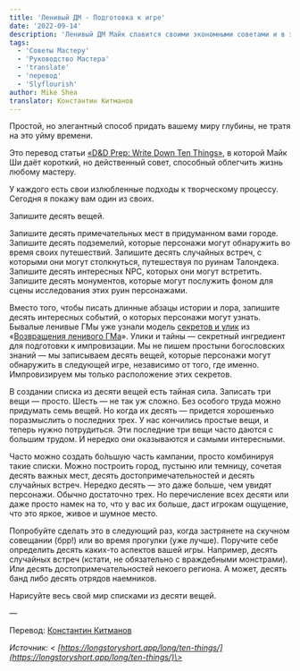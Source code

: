 ```yaml
---
title: 'Ленивый ДМ - Подготовка к игре'
date: '2022-09-14'
description: 'Ленивый ДМ Майк славится своими экономными советами и в этой статье он рассказывает об одном из методов подготовки Мастера Подземелья к вождению игры'
tags:
  - 'Советы Мастеру'
  - 'Руководство Мастера'
  - 'translate'
  - 'перевод'
  - 'Slyflourish'
author: Mike Shea
translator: Константин Китманов
---
```


Простой, но элегантный способ придать вашему миру глубины, не тратя на это уйму времени.

Это перевод статьи [«D&D Prep: Write Down Ten Things»](https://slyflourish.com/lists_of_ten.html), в которой Майк Ши даёт короткий, но действенный совет, способный облегчить жизнь любому мастеру.

У каждого есть свои излюбленные подходы к творческому процессу. Сегодня я покажу вам один из своих.

Запишите десять вещей.

Запишите десять примечательных мест в придуманном вами городе. Запишите десять подземелий, которые персонажи могут обнаружить во время своих путешествий. Запишите десять случайных встреч, с которыми они могут столкнуться, путешествуя по руинам Талондека. Запишите десять интересных NPC, которых они могут встретить. Запишите десять монументов, которые могут послужить фоном для сцены исследования этих руин персонажами.

Вместо того, чтобы писать длинные абзацы истории и лора, запишите десять интересных событий, о которых персонажи могут узнать. Бывалые ленивые ГМы уже узнали модель [секретов и улик](https://slyflourish.com/sharing_secrets.html) из «[Возвращения ленивого ГМа](https://slyflourish.com/returnofthelazydm/index.html)». Улики и тайны — секретный ингредиент для подготовки к импровизации. Мы не пишем простыни богословских знаний — мы записываем десять вещей, которые персонажи могут обнаружить в следующей игре, независимо от того, где именно. Импровизируем мы только расположение этих секретов.

В создании списка из десяти вещей есть тайная сила. Записать три вещи — просто. Шесть — не так уж сложно. Без особого труда можно придумать семь вещей. Но когда их десять — придется хорошенько поразмыслить о последних трех. У нас кончились простые вещи, и теперь нужно потрудиться. Эти последние три вещи часто даются с большим трудом. И нередко они оказываются и самыми интересными.

Часто можно создать бо́льшую часть кампании, просто комбинируя такие списки. Можно построить город, пустыню или темницу, сочетая десять важных мест, десять достопримечательностей и десять случайных встреч. Нередко десять — это даже больше, чем увидят персонажи. Обычно достаточно трех. Но перечисление всех десяти или даже просто намек на то, что у вас их больше, даст игрокам ощущение, что это яркое, живое и шумное место.

Попробуйте сделать это в следующий раз, когда застрянете на скучном совещании (брр!) или во время прогулки (уже лучше). Поручите себе определить десять каких-то аспектов вашей игры. Например, десять случайных встреч (кстати, не обязательно с враждебными монстрами). Или десять достопримечательностей некоего региона. А может, десять банд либо десять отрядов наемников.

Нарисуйте весь свой мир списками из десяти вещей.

—

Перевод: [Константин Китманов](https://k12th.itch.io/)

_Источник: < [https://longstoryshort.app/long/ten-things/](https://longstoryshort.app/long/ten-things/)\>_
